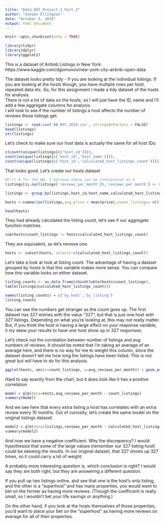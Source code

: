 ---
title: "Data_607_Project_2_Part_2"
author: "Steven Ellingson"
date: "October 5, 2019"
output: html_document
---

```{r setup, include=FALSE}
knitr::opts_chunk$set(echo = TRUE)

library(tidyr)
library(dplyr)
library(ggplot2)
```
This is a dataset of Airbnb Listings in New York:
https://www.kaggle.com/dgomonov/new-york-city-airbnb-open-data  
  
The dataset looks pretty tidy - if you are looking at the individual listings.
If you are looking at the hosts though, you have multiple rows per host, repeated data etc.
So, for this assignment I made a tidy dataset of the hosts for analysis.  
There is not a lot of data on the hosts, so I will just have the ID, name and I'll add a few aggregate columns for analysis.  
I will look to see if the number of listings a host affects the number of reviews those listings get.

```{r}
listings <- read.csv('AB_NYC_2019.csv', stringsAsFactors = FALSE)
head(listings)
str(listings)


```

Let's check to make sure our host data is actually the same for all host IDs:
```{r}
c(count(unique(listings[c('host_id')])),
count(unique(listings[c('host_id','host_name')])),
count(unique(listings[c('host_id','calculated_host_listings_count')])))
```
That looks good. Let's create our hosts dataset
```{r}
#Fill 0 for the NA, I believe these can be interpreted as 0
listings[is.na(listings['reviews_per_month']),'reviews_per_month'] <- 0

listings <- group_by(listings,host_id,host_name,calculated_host_listings_count)

hosts <-summarize(listings,avg_price = mean(price),count_listings= n(),avg_reviews_per_month = mean(reviews_per_month))

head(hosts)

```

They had already calculated the listing count, let's see if our aggregate function matches.  

```{r}
sum(hosts$count_listings != hosts$calculated_host_listings_count)
```
They are equivalent, so let's remove one.  
```{r}
hosts <- subset(hosts, select=-c(calculated_host_listings_count))
```

Let's take a look at look at listing count.  The advantage of having a dataset grouped by hosts is that this variable makes more sense. You can compare how this variable looks on either dataset.  

```{r}
listing_counts <- as.data.frame(cbind(table(hosts$count_listings),
table(listings$calculated_host_listings_count)))

names(listing_counts) = c('by_host','by_listing')
listing_counts
```
You can see the numbers get stranger as the count goes up.  The first dataset has 327 entries with the value "327", but that is just one host with 327 listings. Depending on what you're looking at, this may not really matter.  But, if you think the host is having a large effect on your response variable, it my skew your results to have one host show up in 327 responses.

Let's check out the correlation between number of listings and avg. numbers of reviews.  It should be noted that I'm taking an average of an average here, and there is no way for me to weight this column, since the dataset doesn't tell me how long the listings have been listed. This is not great but will have to do for this analysis.

```{r}
ggplot(hosts, aes(x=count_listings, y=avg_reviews_per_month)) + geom_point() + geom_smooth(method="lm")
```
Hard to say exactly from the chart, but it does look like it has a positive correlation
```{r}

model = glm(data=hosts,avg_reviews_per_month ~ count_listings)
summary(model)
```

And we see here that every extra listing a host has correlates with an extra review every 10 months. Out of curiosity, let's create the same model on the original listings dataset.  

```{r}

model2 = glm(data=listings,reviews_per_month ~ calculated_host_listings_count)
summary(model2)

```

And now we have a negative coefficient. Why the discrepency?  I would hypothesize that some of the large values (remember our 327 listing host) could be skewing the results.  In our original dataset, that 327 shows up 327 times, so it could carry a lot of weight.  

A probably more interesting question is, which conclusion is right? I would say they are both right, but they are answering a different question.  

If you pull up two listings online, and see that one is the host's only listing, and the other is a "superhost" and has many properties, you would want to bet on the former as having more reviews.  (Though the coefficient is really small, so I wouldn't bet your life savings or anything.)   

On the other hand, if you look at the hosts themselves of those properties, you'd want to place your bet on the "superhost" as having more reviews on average for all of their properties.

